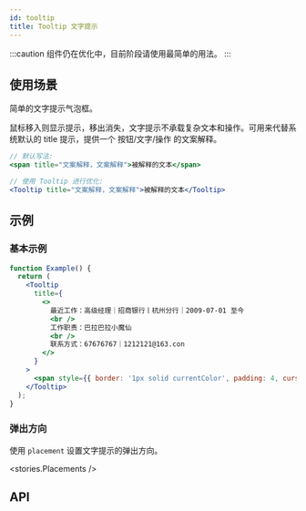 ```yaml
---
id: tooltip
title: Tooltip 文字提示
---
```



:::caution
组件仍在优化中，目前阶段请使用最简单的用法。
:::

## 使用场景

简单的文字提示气泡框。

鼠标移入则显示提示，移出消失，文字提示不承载复杂文本和操作。可用来代替系统默认的 title 提示，提供一个 按钮/文字/操作 的文案解释。

```jsx
// 默认写法:
<span title="文案解释，文案解释">被解释的文本</span>

// 使用 Tooltip 进行优化:
<Tooltip title="文案解释，文案解释">被解释的文本</Tooltip>
```

## 示例

### 基本示例

```jsx live
function Example() {
  return (
    <Tooltip
      title={
        <>
          最近工作：高级经理｜招商银行丨杭州分行｜2009-07-01 至今
          <br />
          工作职责：巴拉巴拉小魔仙
          <br />
          联系方式：67676767｜1212121@163.con
        </>
      }
    >
      <span style={{ border: '1px solid currentColor', padding: 4, cursor: 'default' }}>鼠标悬停查看详情</span>
    </Tooltip>
  );
}
```

### 弹出方向

使用 `placement` 设置文字提示的弹出方向。

<stories.Placements />

## API

<PropsTable component={Tooltip} />
